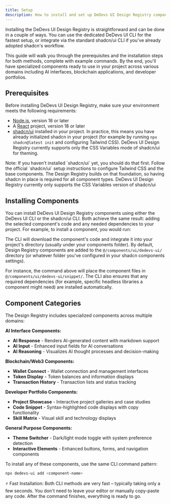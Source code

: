 ```yaml
---
title: Setup
description: How to install and set up DeDevs UI Design Registry components for modern web applications
---
```



Installing the DeDevs UI Design Registry is straightforward and can be done in a couple of ways. You can use the dedicated DeDevs UI CLI for the fastest setup, or integrate via the standard shadcn/ui CLI if you've already adopted shadcn's workflow.

This guide will walk you through the prerequisites and the installation steps for both methods, complete with example commands. By the end, you'll have specialized components ready to use in your project across various domains including AI interfaces, blockchain applications, and developer portfolios.

## Prerequisites

Before installing DeDevs UI Design Registry, make sure your environment meets the following requirements:

- [Node.js](https://nodejs.org/en/download/), version 18 or later
- A [React](https://reactjs.org/docs/getting-started.html) project, version 18 or later
- [shadcn/ui](https://ui.shadcn.com/) installed in your project. In practice, this means you have already initialized shadcn in your project (for example by running `npx shadcn@latest init` and configuring Tailwind CSS). DeDevs UI Design Registry currently supports only the CSS Variables mode of shadcn/ui for theming.


<Callout type="warning">
Note: If you haven't installed `shadcn/ui` yet, you should do that first. Follow the official `shadcn/ui` setup instructions to configure Tailwind CSS and the base components. The Design Registry builds on that foundation, so having shadcn in place is required for all component types.
</Callout>

<Callout type="info">
  DeDevs UI Design Registry currently only supports the CSS Variables version of shadcn/ui
</Callout>

## Installing Components

You can install DeDevs UI Design Registry components using either the DeDevs UI CLI or the shadcn/ui CLI. Both achieve the same result: adding the selected component's code and any needed dependencies to your project. For example, to install a component, you would run:

<Installer packageName="snippet" />

The CLI will download the component's code and integrate it into your project's directory (usually under your components folder). By default, Design Registry components are added to the `@/components/ui/dedevs-ui/` directory (or whatever folder you've configured in your shadcn components settings).

For instance, the command above will place the component files in `@/components/ui/dedevs-ui/snippet/`. The CLI also ensures that any required dependencies (for example, specific headless libraries a component might need) are installed automatically.

## Component Categories

The Design Registry includes specialized components across multiple domains:

**AI Interface Components:**
- **AI Response** - Renders AI-generated content with markdown support
- **AI Input** - Enhanced input fields for AI conversations
- **AI Reasoning** - Visualizes AI thought processes and decision-making

**Blockchain/Web3 Components:**
- **Wallet Connect** - Wallet connection and management interfaces
- **Token Display** - Token balances and information displays
- **Transaction History** - Transaction lists and status tracking

**Developer Portfolio Components:**
- **Project Showcase** - Interactive project galleries and case studies
- **Code Snippet** - Syntax-highlighted code displays with copy functionality
- **Skill Matrix** - Visual skill and technology displays

**General Purpose Components:**
- **Theme Switcher** - Dark/light mode toggle with system preference detection
- **Interactive Elements** - Enhanced buttons, forms, and navigation components

To install any of these components, use the same CLI command pattern:

```bash
npx dedevs-ui add <component-name>
```

<Callout type="info">
⚡ Fast Installation: Both CLI methods are very fast – typically taking only a few seconds. You don't need to leave your editor or manually copy-paste any code. After the command finishes, everything is ready to go.
</Callout>
